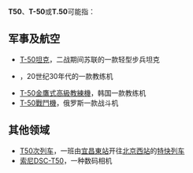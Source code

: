 {{DisambigNav|T|50}}
'''T50'''、'''T-50'''或'''T.50'''可能指：

==军事及航空==
* [[T-50坦克|T-50坦克]]，二战期间苏联的一款轻型步兵坦克
* {{link-en|塞斯纳AT-17|Cessna AT-17 Bobcat|塞斯纳T-50}}，20世纪30年代的一款教练机
* [[T-50金鷹式高級教練機|T-50金鷹式高級教練機]]，韩国一款教练机
* [[T-50戰鬥機|T-50戰鬥機]]，俄罗斯一款战斗机

==其他领域==
* [[T49/50次列车|T50次列车]]，一班由[[宜昌東站|宜昌東站]]开往[[北京西站|北京西站]]的[[特快列车|特快列车]]
* [[Cyber-shot#T.E7.B3.BB.E5.88.97|索尼DSC-T50]]，一种数码相机

{{Disambiguation|Cat=字母数字组合消歧义}}